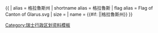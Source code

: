 {{ {{{1<noinclude>|country showdata</noinclude>}}}
| alias = 格拉魯斯州
| shortname alias = 格拉魯斯
| flag alias = Flag of Canton of Glarus.svg
| size = {{{size|}}}
| name = {{#if: {{{name|}}}|{{{name|}}}|格拉魯斯州}}
}}<noinclude>
[[Category:瑞士行政区划资料模板]]
</noinclude>